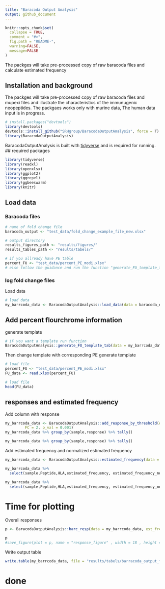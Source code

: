 ```yaml
---
title: "Baracoda Output Analysis"
output: github_document
---
```


<!-- README.md is generated from the README.Rmd file. Edit that file for updates -->

```r
knitr::opts_chunk$set(
  collapse = TRUE,
  comment = "#>",
  fig.path = "README-",
  warning=FALSE,
  message=FALSE
)
```

The packges will take pre-processed copy of raw baracoda files and calculate estimated frequency

## Installation and background

The packges will take pre-processed copy of raw baracoda files and mupexi files and illustrate the characteristics of the immunugenic neopeptides. 
The packgaes works only with murine data, The human data input is in progress. 

```r
# install.packages("devtools")
library(devtools)
devtools::install_github("SRHgroup/BaracodaOutputAnalysis", force = T)
library(BaracodaOutputAnalysis)
```
BaracodaOutputAnalysis is built with [tidyverse](https://github.com/tidyverse/tidyverse)  and is required for running.
## required packages 
```r
library(tidyverse)
library(readxl)
library(openxlsx)
library(ggplot2)
library(ggrepel)
library(ggbeeswarm)
library(knitr)
```

## Load data

### Baracoda files
```r
# name of fold change file
baracoda_output <- "test_data/fold_change_example_file_new.xlsx"

# output directory
results_figures_path <- "results/figures/"
results_tables_path <- "results/tabels/"

# if you allready have PE table 
percent_FU <- "test_data/percent_PE_modi.xlsx"
# else follow the guidance and run the function "generate_FU_template_tab" after loading data 

```

### log fold change files 
Load data  
```r

# load data
my_barrcoda_data <- BaracodaOutputAnalysis::load_data(data = baracoda_output)
```


## Add percent flourchrome information
generate template
```r
# iF you want a template run function
BaracodaOutputAnalysis::generate_FU_template_tab(data = my_barrcoda_data, outfile = "test_data/percent_PE.xlsx")

```


Then change template with corresponding PE
generate template
```r
# load file
percent_FU <- "test_data/percent_PE_modi.xlsx"
FU_data <- read.xlsx(percent_FU)
```
```r
# load file
head(FU_data)
```
## responses and estimated frequency
Add column with response 

```r
my_barrcoda_data <- BaracodaOutputAnalysis::add_response_by_threshold(data = my_barrcoda_data,
         FC = 2, p_val = 0.001)
my_barrcoda_data %>% group_by(sample,response) %>% tally()
```
```r
my_barrcoda_data %>% group_by(sample,response) %>% tally()
```

Add estimated frequency and normalized estimated frequency

```r
my_barrcoda_data <- BaracodaOutputAnalysis::estimated_frequency(data = my_barrcoda_data, fluochrome_dat = percent_FU)

my_barrcoda_data %>% 
  select(sample,Peptide,HLA,estimated_frequency, estimated_frequency_normalised_responses)

```
```r
my_barrcoda_data %>% 
  select(sample,Peptide,HLA,estimated_frequency, estimated_frequency_normalised_responses)

```

# Time for plotting 
Overall responses 
```r
p <- BaracodaOutputAnalysis::barc_resp(data = my_barrcoda_data, est_freq = 'estimated_frequency_normalised_responses')
```
```r
p
#save_figure(plot = p, name = "response_figure" , width = 18 , height = 8)
```

Write output table 
```r
write.table(my_barrcoda_data, file = "results/tabels/barracoda_output_final.tsv", sep = "\t", quote = F, row.names = F)

```


# done


